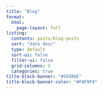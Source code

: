 ```yaml
---
title: "Blog"
format: 
  html:
    page-layout: full
listing:
  contents: posts/blog-posts
  sort: "date desc"
  type: default
  sort-ui: false
  filter-ui: false
  grid-columns: 3
  categories: true
title-block-banner: "#555B6E"
title-block-banner-color: "#FAF9F9"
---
```

